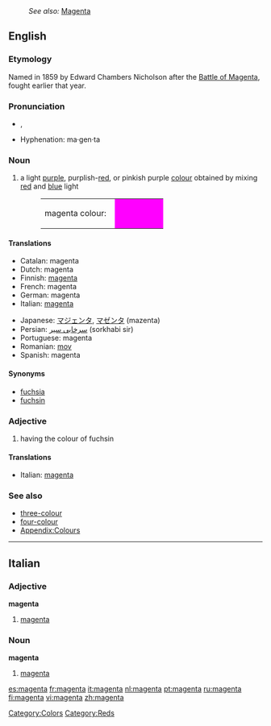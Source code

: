 {{wikipedia}}
:''See also:'' [[Magenta]]
==English==

===Etymology===
Named in 1859 by Edward Chambers Nicholson after the [[w:Battle of Magenta|Battle of Magenta]], fought earlier that year.

===Pronunciation===
* {{a|GenAm}} {{IPA|/məˈʤɛntə/}}, {{SAMPA|/m@"dZEnt@/}}
* Hyphenation: ma·gen·ta

===Noun===
{{en-noun}}

# a light [[purple]], purplish-[[red]], or pinkish purple [[colour]] obtained by mixing [[red]] and [[blue]] light
#:<table><tr><td>magenta colour: &nbsp;</td><td bgcolor="#FF00FF" width="80">&nbsp; </td></tr></table>

====Translations====
{{trans-top|colour}}
*Catalan: magenta
*Dutch: magenta
*Finnish: [[magenta]]
*French: magenta
*German: magenta
*Italian: [[#Italian|magenta]]
{{trans-mid}}
*Japanese: [[マジェンタ]], [[マゼンタ]] (mazenta)
*Persian: [[سرخابی سیر]] (sorkhabi sir)
*Portuguese: magenta
*Romanian: [[mov]]
*Spanish: magenta
{{trans-bottom}}

====Synonyms====
*[[fuchsia]]
*[[fuchsin]]

===Adjective===
{{en-adj}}

# having the colour of fuchsin

====Translations====
{{trans-top|colour}}
*Italian: [[#Italian|magenta]]
{{trans-mid}}
{{trans-bottom}}

===See also===
*[[three-colour]]
*[[four-colour]]
*[[Wiktionary_Appendix:Colours|Appendix:Colours]]

[[Category:Colors]]
[[Category:Reds]]

----

==Italian==

===Adjective===
'''magenta''' {{inv}}

# [[#English|magenta]]

===Noun===
'''magenta''' {{m}} {{inv}}

# [[#English|magenta]]

[[es:magenta]]
[[fr:magenta]]
[[it:magenta]]
[[nl:magenta]]
[[pt:magenta]]
[[ru:magenta]]
[[fi:magenta]]
[[vi:magenta]]
[[zh:magenta]]